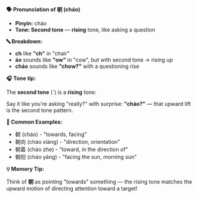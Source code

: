 **🗣️ Pronunciation of 朝 (cháo)**

- **Pinyin:** cháo
- **Tone: Second tone** — **rising** tone, like asking a question

**🔤 Breakdown:**

- **ch** like **"ch"** in "chair"
- **áo** sounds like **"ow"** in "cow", but with second tone → rising up
- **cháo** sounds like **"chow?"** with a questioning rise

**🎧 Tone tip:**

The **second tone** (´) is a **rising** tone:

Say it like you're asking "really?" with surprise: **"cháo?"** — that upward lift is the second tone
pattern.

**📝 Common Examples:**

- 朝 (cháo) - "towards, facing"
- 朝向 (cháo xiàng) - "direction, orientation"
- 朝着 (cháo zhe) - "toward, in the direction of"
- 朝阳 (cháo yáng) - "facing the sun, morning sun"

**💡 Memory Tip:**

Think of **朝** as pointing "towards" something — the rising tone matches the upward motion of
directing attention toward a target!
